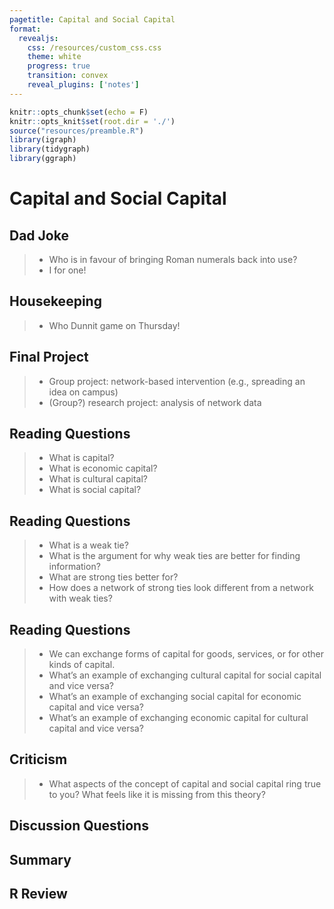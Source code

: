 ```yaml
---
pagetitle: Capital and Social Capital
format: 
  revealjs:
    css: /resources/custom_css.css
    theme: white
    progress: true
    transition: convex
    reveal_plugins: ['notes']
---
```


```r
knitr::opts_chunk$set(echo = F)
knitr::opts_knit$set(root.dir = './')
source("resources/preamble.R")
library(igraph)
library(tidygraph)
library(ggraph)
```

# Capital and Social Capital

## Dad Joke

> - Who is in favour of bringing Roman numerals back into use?
> - I for one!

## Housekeeping

> - Who Dunnit game on Thursday!

## Final Project

> - Group project: network-based intervention (e.g., spreading an idea on campus)
> - (Group?) research project: analysis of network data

## Reading Questions

> - What is capital?
> - What is economic capital?
> - What is cultural capital?
> - What is social capital?

## Reading Questions

> - What is a weak tie?
> - What is the argument for why weak ties are better for finding information?
> - What are strong ties better for?
> - How does a network of strong ties look different from a network with weak ties?

## Reading Questions

> - We can exchange forms of capital for goods, services, or for other kinds of capital.
> - What's an example of exchanging cultural capital for social capital and vice versa?
> - What's an example of exchanging social capital for economic capital and vice versa?
> - What's an example of exchanging economic capital for cultural capital and vice versa?

## Criticism

> - What aspects of the concept of capital and social capital ring true to you? What feels like it is missing from this theory?

## Discussion Questions


## Summary

## R Review


